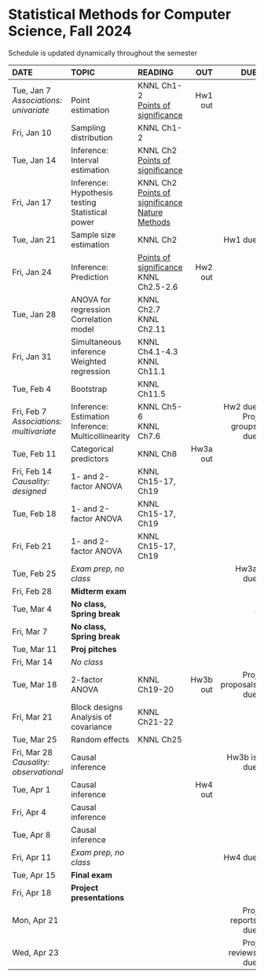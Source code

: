 <h1> Statistical Methods for Computer Science, Fall 2024 </h1>
Schedule is updated dynamically throughout the semester
</br>

<font size="3">

| DATE        | TOPIC            |READING     |      OUT |        DUE |
| :----------------   |:-----------------|:---------------| --------:| ----------:|
| Tue, Jan 7</br>*Associations: univariate*| </br>Point estimation| KNNL Ch1-2</br>[Points of significance](https://www.nature.com/articles/nmeth.2613) | Hw1 out | |
| Fri, Jan 10 | Sampling distribution|  KNNL Ch1-2|| |
| Tue, Jan 14 | Inference: Interval estimation| KNNL Ch2</br>[Points of significance](https://www.nature.com/articles/nmeth.2659) |  | |
| Fri, Jan 17 | Inference: Hypothesis testing</br>Statistical power|KNNL Ch2</br>[Points of significance](https://www.nature.com/articles/nmeth.2698)</br>[Nature Methods](https://www.nature.com/articles/nmeth.3288)  |  | |
| Tue, Jan 21 | Sample size estimation|KNNL Ch2  |  | Hw1 due|
| Fri, Jan 24 | Inference: Prediction| [Points of significance](https://www.nature.com/articles/nmeth.2738)</br>KNNL Ch2.5-2.6 | Hw2 out ||
| Tue, Jan 28 | ANOVA for regression</br>Correlation model| KNNL Ch2.7</br>KNNL Ch2.11 || |
| Fri, Jan 31 |Simultaneous inference</br>Weighted regression| KNNL Ch4.1-4.3</br>KNNL Ch11.1 || |
| Tue, Feb 4  |Bootstrap| KNNL Ch11.5  |  | |
| Fri, Feb 7  </br>*Associations: multivariate*  | Inference: Estimation</br>Inference: Multicollinearity| KNNL Ch5-6</br>KNNL Ch7.6 |  |Hw2 due</br>Proj groups due |
| Tue, Feb 11 |Categorical predictors| KNNL Ch8  | Hw3a out ||
| Fri, Feb 14 </br>*Causality: designed* | 1- and 2-factor ANOVA| KNNL Ch15-17, Ch19 |  | |
| Tue, Feb 18 |1- and 2-factor ANOVA| KNNL Ch15-17, Ch19 |
| Fri, Feb 21 | 1- and 2-factor ANOVA| KNNL Ch15-17, Ch19 |
| Tue, Feb 25 | *Exam prep, no class*| |  | Hw3a due|
| Fri, Feb 28 | **Midterm exam**|  || |
| Tue, Mar 4  |  **No class, Spring break**  |            |          |.               |
| Fri, Mar 7  |  **No class, Spring break**  |            |          |                |
| Tue, Mar 11 |**Proj pitches** | |  | |
| Fri, Mar 14 |  *No class* | |
| Tue, Mar 18 | 2-factor ANOVA| KNNL Ch19-20  | Hw3b out | Proj proposals due|
| Fri, Mar 21 | Block designs</br>Analysis of covariance| KNNL Ch21-22 | ||
| Tue, Mar 25   | Random effects | KNNL Ch25 |  | |
| Fri, Mar 28 </br>*Causality: observational*| Causal inference| |  | Hw3b is due |
| Tue, Apr 1  | Causal inference|   | Hw4 out | |
| Fri, Apr 4  | Causal inference| |  ||
| Tue, Apr 8  | Causal inference |            |          | |
| Fri, Apr 11 | *Exam prep, no class*   |            |          |  Hw4 due          |
| Tue, Apr 15 | **Final exam**      |            |          | |
| Fri, Apr 18 | **Project presentations**   |            |          |            |
| Mon, Apr 21 |                  |            |          | Proj reports due           |
| Wed, Apr 23 |                  |            |          | Proj reviews due           |
</font>






